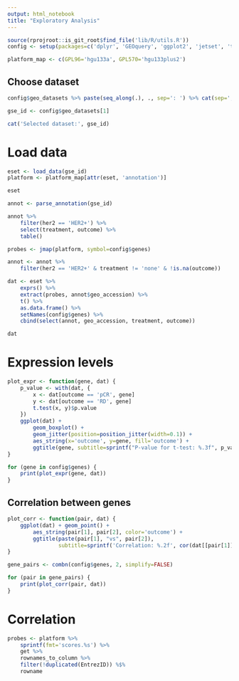 ```yaml
---
output: html_notebook
title: "Exploratory Analysis"
---
```

```r
source(rprojroot::is_git_root$find_file('lib/R/utils.R'))
config <- setup(packages=c('dplyr', 'GEOquery', 'ggplot2', 'jetset', 'tibble'))

platform_map <- c(GPL96='hgu133a', GPL570='hgu133plus2')
```

## Choose dataset
```r
config$geo_datasets %>% paste(seq_along(.), ., sep=': ') %>% cat(sep=', ')
```
```r
gse_id <- config$geo_datasets[1]

cat('Selected dataset:', gse_id)
```

# Load data
```r
eset <- load_data(gse_id)
platform <- platform_map[attr(eset, 'annotation')]

eset
```
```r
annot <- parse_annotation(gse_id)

annot %>%
    filter(her2 == 'HER2+') %>%
    select(treatment, outcome) %>%
    table()
```
```r
probes <- jmap(platform, symbol=config$genes)

annot <- annot %>%
    filter(her2 == 'HER2+' & treatment != 'none' & !is.na(outcome))

dat <- eset %>%
    exprs() %>%
    extract(probes, annot$geo_accession) %>%
    t() %>%
    as.data.frame() %>%
    setNames(config$genes) %>%
    cbind(select(annot, geo_accession, treatment, outcome))

dat
```

# Expression levels
```r
plot_expr <- function(gene, dat) {
    p_value <- with(dat, {
        x <- dat[outcome == 'pCR', gene]
        y <- dat[outcome == 'RD', gene]
        t.test(x, y)$p.value
    })
    ggplot(dat) +
        geom_boxplot() +
        geom_jitter(position=position_jitter(width=0.1)) +
        aes_string(x='outcome', y=gene, fill='outcome') +
        ggtitle(gene, subtitle=sprintf("P-value for t-test: %.3f", p_value))
}

for (gene in config$genes) {
    print(plot_expr(gene, dat))
}
```

## Correlation between genes
```r
plot_corr <- function(pair, dat) {
    ggplot(dat) + geom_point() +
        aes_string(pair[1], pair[2], color='outcome') +
        ggtitle(paste(pair[1], "vs", pair[2]),
                subtitle=sprintf('Correlation: %.2f', cor(dat[[pair[1]]], dat[[pair[2]]])))
}

gene_pairs <- combn(config$genes, 2, simplify=FALSE)

for (pair in gene_pairs) {
    print(plot_corr(pair, dat))
}
```

# Correlation
```r
probes <- platform %>%
    sprintf(fmt='scores.%s') %>%
    get %>%
    rownames_to_column %>%
    filter(!duplicated(EntrezID)) %$%
    rowname

```
